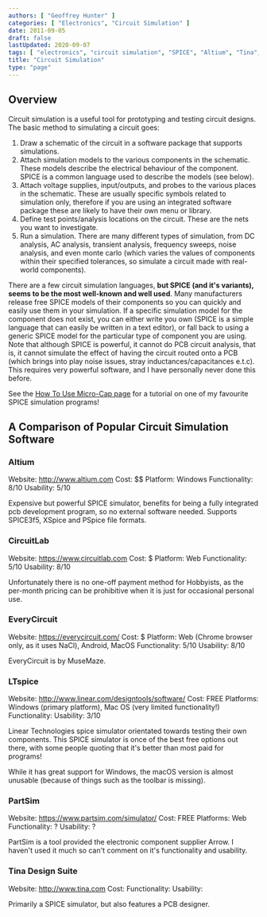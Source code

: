 ```yaml
---
authors: [ "Geoffrey Hunter" ]
categories: [ "Electronics", "Circuit Simulation" ]
date: 2011-09-05
draft: false
lastUpdated: 2020-09-07
tags: [ "electronics", "circuit simulation", "SPICE", "Altium", "Tina", "LTspice", "EveryCircuit", "MuseMaze", "CircuitLab", "PartSim", "Arrow" ]
title: "Circuit Simulation"
type: "page"
---
```



## Overview

Circuit simulation is a useful tool for prototyping and testing circuit designs. The basic method to simulating a circuit goes:

1. Draw a schematic of the circuit in a software package that supports simulations.
1. Attach simulation models to the various components in the schematic. These models describe the electrical behaviour of the component. SPICE is a common language used to describe the models (see below).
1. Attach voltage supplies, input/outputs, and probes to the various places in the schematic. These are usually specific symbols related to simulation only, therefore if you are using an integrated software package these are likely to have their own menu or library.
1. Define test points/analysis locations on the circuit. These are the nets you want to investigate.
1. Run a simulation. There are many different types of simulation, from DC analysis, AC analysis, transient analysis, frequency sweeps, noise analysis, and even monte carlo (which varies the values of components within their specified tolerances, so simulate a circuit made with real-world components).

There are a few circuit simulation languages, **but SPICE (and it's variants), seems to be the most well-known and well used**. Many manufacturers release free SPICE models of their components so you can quickly and easily use them in your simulation. If a specific simulation model for the component does not exist, you can either write you own (SPICE is a simple language that can easily be written in a text editor), or fall back to using a generic SPICE model for the particular type of component you are using. Note that although SPICE is powerful, it cannot do PCB circuit analysis, that is, it cannot simulate the effect of having the circuit routed onto a PCB (which brings into play noise issues, stray inductances/capacitances e.t.c). This requires very powerful software, and I have personally never done this before.

See the [How To Use Micro-Cap page](/electronics/general/circuit-simulation/how-to-use-micro-cap/) for a tutorial on one of my favourite SPICE simulation programs!

## A Comparison of Popular Circuit Simulation Software

### Altium

Website: http://www.altium.com
Cost: $$
Platform: Windows
Functionality: 8/10
Usability: 5/10

Expensive but powerful SPICE simulator, benefits for being a fully integrated pcb development program, so no external software needed. Supports SPICE3f5, XSpice and PSpice file formats.

### CircuitLab

Website: https://www.circuitlab.com
Cost: $
Platform: Web
Functionality: 5/10
Usability: 8/10

Unfortunately there is no one-off payment method for Hobbyists, as the per-month pricing can be prohibitive when it is just for occasional personal use.

### EveryCircuit

Website: https://everycircuit.com/
Cost: $
Platform: Web (Chrome browser only, as it uses NaCl), Android, MacOS
Functionality: 5/10
Usability: 8/10

EveryCircuit is by MuseMaze. 

### LTspice

Website: http://www.linear.com/designtools/software/
Cost: FREE
Platforms: Windows (primary platform), Mac OS (very limited functionality!)
Functionality:
Usability: 3/10

Linear Technologies spice simulator orientated towards testing their own components. This SPICE simulator is once of the best free options out there, with some people quoting that it's better than most paid for programs!

While it has great support for Windows, the macOS version is almost unusable (because of things such as the toolbar is missing).

### PartSim

Website: https://www.partsim.com/simulator/
Cost: FREE
Platforms: Web
Functionality: ?
Usability: ?

PartSim is a tool provided the electronic component supplier Arrow. I haven't used it much so can't comment on it's functionality and usability.

### Tina Design Suite

Website: http://www.tina.com
Cost:
Functionality:
Usability:

Primarily a SPICE simulator, but also features a PCB designer.
